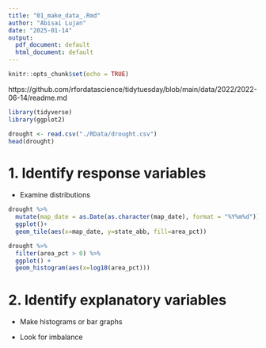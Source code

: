 ```yaml
---
title: "01_make_data_.Rmd"
author: "Abisai Lujan"
date: "2025-01-14"
output:
  pdf_document: default
  html_document: default
---
```


```r
knitr::opts_chunk$set(echo = TRUE)
```
https://github.com/rfordatascience/tidytuesday/blob/main/data/2022/2022-06-14/readme.md 

```r
library(tidyverse)
library(ggplot2)
```


```r
drought <- read.csv("./RData/drought.csv")
head(drought)
```


# 1. Identify response variables

* Examine distributions

```r
drought %>%
  mutate(map_date = as.Date(as.character(map_date), format = "%Y%m%d")) %>%
  ggplot()+
  geom_tile(aes(x=map_date, y=state_abb, fill=area_pct)) 
```

```r
drought %>%
  filter(area_pct > 0) %>%
  ggplot() +
  geom_histogram(aes(x=log10(area_pct)))
```

# 2. Identify explanatory variables

* Make histograms or bar graphs

* Look for imbalance





































